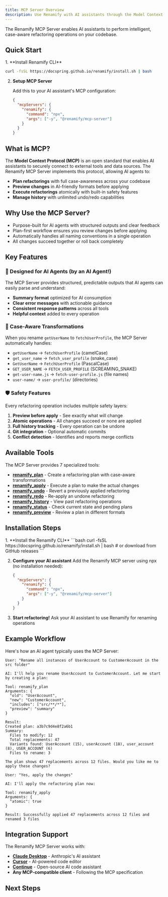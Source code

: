 ```yaml
---
title: MCP Server Overview
description: Use Renamify with AI assistants through the Model Context Protocol
---
```



The Renamify MCP Server enables AI assistants to perform intelligent, case-aware refactoring operations on your codebase.

## Quick Start

<Steps>
1. **Install Renamify CLI**

   ```bash
   curl -fsSL https://docspring.github.io/renamify/install.sh | bash
   ```

2. **Setup MCP Server**

   Add this to your AI assistant's MCP configuration:
   ```json
   {
     "mcpServers": {
       "renamify": {
         "command": "npx",
         "args": ["-y", "@renamify/mcp-server"]
       }
     }
   }
   ```
</Steps>

## What is MCP?

The **Model Context Protocol (MCP)** is an open standard that enables AI assistants to securely connect to external tools and data sources. The Renamify MCP Server implements this protocol, allowing AI agents to:

- **Plan refactorings** with full case-awareness across your codebase
- **Preview changes** in AI-friendly formats before applying
- **Execute refactorings** atomically with built-in safety features
- **Manage history** with unlimited undo/redo capabilities

## Why Use the MCP Server?

- Purpose-built for AI agents with structured outputs and clear feedback
- Plan-first workflow ensures you review changes before applying
- Automatically handles all naming conventions in a single operation
- All changes succeed together or roll back completely

## Key Features

### 🤖 Designed for AI Agents (by an AI Agent!)

The MCP Server provides structured, predictable outputs that AI agents can easily parse and understand:

- **Summary format** optimized for AI consumption
- **Clear error messages** with actionable guidance
- **Consistent response patterns** across all tools
- **Helpful context** added to every operation

### 🔄 Case-Aware Transformations

When you rename `getUserName` to `fetchUserProfile`, the MCP Server automatically handles:

- `getUserName` → `fetchUserProfile` (camelCase)
- `get_user_name` → `fetch_user_profile` (snake_case)
- `GetUserName` → `FetchUserProfile` (PascalCase)
- `GET_USER_NAME` → `FETCH_USER_PROFILE` (SCREAMING_SNAKE)
- `get-user-name.js` → `fetch-user-profile.js` (file names)
- `user-name/` → `user-profile/` (directories)

### 🛡️ Safety Features

Every refactoring operation includes multiple safety layers:

1. **Preview before apply** - See exactly what will change
2. **Atomic operations** - All changes succeed or none are applied
3. **Full history tracking** - Every operation can be undone
4. **Git integration** - Optional automatic commits
5. **Conflict detection** - Identifies and reports merge conflicts

## Available Tools

The MCP Server provides 7 specialized tools:

- [**renamify_plan**](/renamify/mcp/tools#renamify_plan) - Create a refactoring plan with case-aware transformations
- [**renamify_apply**](/renamify/mcp/tools#renamify_apply) - Execute a plan to make the actual changes
- [**renamify_undo**](/renamify/mcp/tools#renamify_undo) - Revert a previously applied refactoring
- [**renamify_redo**](/renamify/mcp/tools#renamify_redo) - Re-apply an undone refactoring
- [**renamify_history**](/renamify/mcp/tools#renamify_history) - View past refactoring operations
- [**renamify_status**](/renamify/mcp/tools#renamify_status) - Check current state and pending plans
- [**renamify_preview**](/renamify/mcp/tools#renamify_preview) - Review a plan in different formats

## Installation Steps

<Steps>
1. **Install the Renamify CLI**
   ```bash
   curl -fsSL https://docspring.github.io/renamify/install.sh | bash
   # or download from GitHub releases
   ```

2. **Configure your AI assistant**
   Add the Renamify MCP server using npx (no installation needed):
   ```json
   {
     "mcpServers": {
       "renamify": {
         "command": "npx",
         "args": ["-y", "@renamify/mcp-server"]
       }
     }
   }
   ```

3. **Start refactoring!**
   Ask your AI assistant to use Renamify for renaming operations
</Steps>

## Example Workflow

Here's how an AI agent typically uses the MCP Server:

```
User: "Rename all instances of UserAccount to CustomerAccount in the src folder"

AI: I'll help you rename UserAccount to CustomerAccount. Let me start by creating a plan:

Tool: renamify_plan
Arguments: {
  "old": "UserAccount",
  "new": "CustomerAccount",
  "includes": ["src/**/*"],
  "preview": "summary"
}

Result:
Created plan: a3b7c9d4e8f2a6b1
Summary:
  Files to modify: 12
  Total replacements: 47
  Variants found: UserAccount (15), userAccount (18), user_account (8), USER_ACCOUNT (6)
  Files to rename: 3
  
The plan shows 47 replacements across 12 files. Would you like me to apply these changes?

User: "Yes, apply the changes"

AI: I'll apply the refactoring plan now:

Tool: renamify_apply
Arguments: {
  "atomic": true
}

Result: Successfully applied 47 replacements across 12 files and renamed 3 files
```

## Integration Support

The Renamify MCP Server works with:

- **[Claude Desktop](https://claude.ai)** - Anthropic's AI assistant
- **[Cursor](https://cursor.sh)** - AI-powered code editor
- **[Continue](https://continue.dev)** - Open-source AI code assistant
- **Any MCP-compatible client** - Following the MCP specification

## Next Steps

<LinkCard
  title="Installation Guide"
  href="/renamify/mcp/installation"
  description="Step-by-step setup instructions for different platforms"
/>

<LinkCard
  title="Configuration"
  href="/renamify/mcp/configuration"
  description="Configure the MCP Server for your environment"
/>

<LinkCard
  title="Tools Reference"
  href="/renamify/mcp/tools"
  description="Detailed documentation for each MCP tool"
/>

<LinkCard
  title="Usage Examples"
  href="/renamify/mcp/examples"
  description="Real-world refactoring scenarios and patterns"
/>
